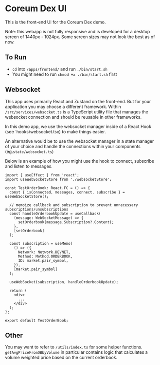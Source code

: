 # Coreum Dex UI

This is the front-end UI for the Coreum Dex demo.

Note: this webapp is not fully responsive and is developed for a desktop screen of 1440px - 1024px. Some screen sizes may not look the best as of now.

## To Run

- `cd` into `/apps/frontend/` and run `./bin/start.sh`
- You might need to run `chmod +x ./bin/start.sh` first

## Websocket

This app uses primarily React and Zustand on the front-end. But for your application you may choose a different framework. Within `/src/services/websocket.ts` is a TypeScript utility file that manages the websocket connection and should be reusable in other frameworks.

In this demo app, we use the websocket manager inside of a React Hook (see `hooks/websocket.tsx) to make things easier.

An alternative would be to use the websocket manager in a state manager of your choice and handle the connections within your components (eg.`state/websocket.ts`)

Below is an example of how you might use the hook to connect, subscribe and listen to messages.

```
import { useEffect } from 'react';
import useWebSocketStore from './websocketStore';

const TestOrderBook: React.FC = () => {
  const { isConnected, messages, connect, subscribe } = useWebSocketStore();

  // memoize callback and subscription to prevent unnecessary subscriptions/unsubscriptions
  const handleOrderbookUpdate = useCallback(
    (message: WebSocketMessage) => {
      setOrderbook(message.Subscription?.Content);
    },
    [setOrderbook]
  );

  const subscription = useMemo(
    () => ({
      Network: Network.DEVNET,
      Method: Method.ORDERBOOK,
      ID: market.pair_symbol,
    }),
    [market.pair_symbol]
  );

  useWebSocket(subscription, handleOrderbookUpdate);

  return (
    <div>
      ...
    </div>
  );
};

export default TestOrderBook;
```

## Other

You may want to refer to `/utils/index.ts` for some helper functions. `getAvgPriceFromOBbyVolume` in particular contains logic that calculates a volume weighted price based on the current orderbook.
